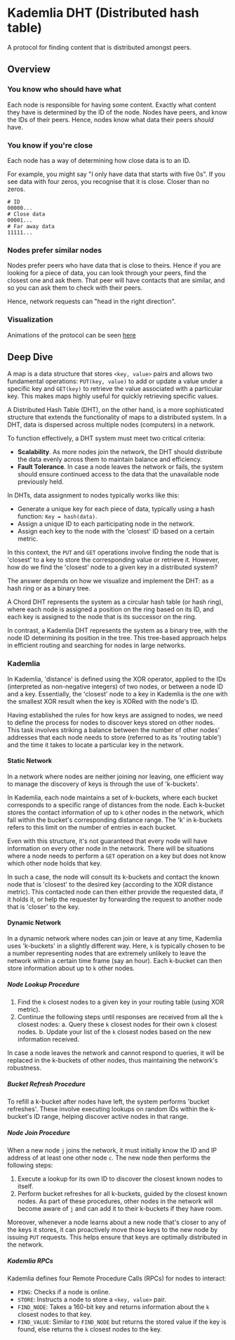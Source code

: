 # Kademlia DHT (Distributed hash table)

A protocol for finding content that is distributed amongst peers.

## Overview

### You know who should have what
Each node is responsible for having some content. Exactly what
content they have is determined by the ID of the node. Nodes have
peers, and know the IDs of their peers. Hence, nodes know what data
their peers *should* have.

### You know if you're close

Each node has a way of determining how close data is to an ID.

For example, you might say "I only have data that starts with five 0s".
If you see data with four zeros, you recognise that it is close. Closer
than no zeros.
```ignore
# ID
00000...
# Close data
00001...
# Far away data
11111...
```

### Nodes prefer similar nodes

Nodes prefer peers who have data that is close to theirs. Hence
if you are looking for a piece of data, you can look through your
peers, find the closest one and ask them. That peer will have
contacts that are similar, and so you can ask them to check with their peers.

Hence, network requests can "head in the right direction".

### Visualization

Animations of the protocol can be seen [here](https://kelseyc18.github.io/kademlia_vis/basics/1/)

## Deep Dive

A map is a data structure that stores `<key, value>` pairs and allows two fundamental operations: `PUT(key, value)` to add or update a value under a specific key and `GET(key)` to retrieve the value associated with a particular key. This makes maps highly useful for quickly retrieving specific values.

A Distributed Hash Table (DHT), on the other hand, is a more sophisticated structure that extends the functionality of maps to a distributed system. In a DHT, data is dispersed across multiple nodes (computers) in a network.

To function effectively, a DHT system must meet two critical criteria:
- **Scalability**. As more nodes join the network, the DHT should distribute the data evenly across them to maintain balance and efficiency.
- **Fault Tolerance**. In case a node leaves the network or fails, the system should ensure continued access to the data that the unavailable node previously held.

In DHTs, data assignment to nodes typically works like this:

- Generate a unique key for each piece of data, typically using a hash function: `Key = hash(data)`.
- Assign a unique ID to each participating node in the network.
- Assign each key to the node with the 'closest' ID based on a certain metric.

In this context, the `PUT` and `GET` operations involve finding the node that is 'closest' to a key to store the corresponding value or retrieve it. However, how do we find the 'closest' node to a given key in a distributed system?

The answer depends on how we visualize and implement the DHT: as a hash ring or as a binary tree. 

A Chord DHT represents the system as a circular hash table (or hash ring), where each node is assigned a position on the ring based on its ID, and each key is assigned to the node that is its successor on the ring.

In contrast, a Kademlia DHT represents the system as a binary tree, with the node ID determining its position in the tree. This tree-based approach helps in efficient routing and searching for nodes in large networks.


### Kademlia

In Kademlia, 'distance' is defined using the XOR operator, applied to the IDs (interpreted as non-negative integers) of two nodes, or between a node ID and a key. Essentially, the 'closest' node to a key in Kademlia is the one with the smallest XOR result when the key is XORed with the node's ID.

Having established the rules for how keys are assigned to nodes, we need to define the process for nodes to discover keys stored on other nodes. This task involves striking a balance between the number of other nodes' addresses that each node needs to store (referred to as its 'routing table') and the time it takes to locate a particular key in the network.

#### Static Network

In a network where nodes are neither joining nor leaving, one efficient way to manage the discovery of keys is through the use of 'k-buckets'. 

In Kademlia, each node maintains a set of k-buckets, where each bucket corresponds to a specific range of distances from the node. Each k-bucket stores the contact information of up to `k` other nodes in the network, which fall within the bucket's corresponding distance range. The 'k' in k-buckets refers to this limit on the number of entries in each bucket.

Even with this structure, it's not guaranteed that every node will have information on every other node in the network. There will be situations where a node needs to perform a `GET` operation on a key but does not know which other node holds that key. 

In such a case, the node will consult its k-buckets and contact the known node that is 'closest' to the desired key (according to the XOR distance metric). This contacted node can then either provide the requested data, if it holds it, or help the requester by forwarding the request to another node that is 'closer' to the key.


#### Dynamic Network

In a dynamic network where nodes can join or leave at any time, Kademlia uses 'k-buckets' in a slightly different way. Here, `k` is typically chosen to be a number representing nodes that are extremely unlikely to leave the network within a certain time frame (say an hour). Each k-bucket can then store information about up to `k` other nodes.

##### Node Lookup Procedure
1. Find the `k` closest nodes to a given key in your routing table (using XOR metric).
2. Continue the following steps until responses are received from all the `k` closest nodes:
   a. Query these `k` closest nodes for their own `k` closest nodes.
   b. Update your list of the `k` closest nodes based on the new information received.

In case a node leaves the network and cannot respond to queries, it will be replaced in the k-buckets of other nodes, thus maintaining the network's robustness.

##### Bucket Refresh Procedure
To refill a k-bucket after nodes have left, the system performs 'bucket refreshes'. These involve executing lookups on random IDs within the k-bucket's ID range, helping discover active nodes in that range.

##### Node Join Procedure
When a new node `j` joins the network, it must initially know the ID and IP address of at least one other node `c`. The new node then performs the following steps:
1. Execute a lookup for its own ID to discover the closest known nodes to itself.
2. Perform bucket refreshes for all k-buckets, guided by the closest known nodes.
As part of these procedures, other nodes in the network will become aware of `j` and can add it to their k-buckets if they have room.

Moreover, whenever a node learns about a new node that's closer to any of the keys it stores, it can proactively move those keys to the new node by issuing `PUT` requests. This helps ensure that keys are optimally distributed in the network.

##### Kademlia RPCs
Kademlia defines four Remote Procedure Calls (RPCs) for nodes to interact:

- `PING`: Checks if a node is online.
- `STORE`: Instructs a node to store a `<key, value>` pair.
- `FIND_NODE`: Takes a 160-bit key and returns information about the `k` closest nodes to that key.
- `FIND_VALUE`: Similar to `FIND_NODE` but returns the stored value if the key is found, else returns the `k` closest nodes to the key.

